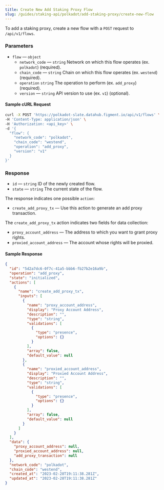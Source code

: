 ```yaml
---
title: Create New Add Staking Proxy Flow
slug: /guides/staking-api/polkadot/add-staking-proxy/create-new-flow
---
```


To add a staking proxy, create a new flow with a `POST` request to `/api/v1/flows`.

### Parameters

- `flow` &mdash; `object`
  - `network_code` &mdash; `string` Network on which this flow operates (ex. `polkadot`) (required).
  - `chain_code` &mdash; `string` Chain on which this flow operates (ex. `westend`) (required).
  - `operation` `string` The operation to perform (ex. `add_proxy`) (required).
  - `version` &mdash; `string` API version to use (ex. `v1`) (optional).

#### Sample cURL Request

```bash {5-10}
curl -X POST 'https://polkadot-slate.datahub.figment.io/api/v1/flows' \
-H 'Content-Type: application/json' \
-H 'Authorization: <api_key>' \
-d '{
  "flow": {
    "network_code": "polkadot",
    "chain_code": "westend",
    "operation": "add_proxy",
    "version": "v1"
  }
}'
```

### Response

- `id` &mdash; `string` ID of the newly created flow.
- `state` &mdash; `string` The current state of the flow.

The response indicates one possible `action`:

- `create_add_proxy_tx` &mdash; Use this action to generate an add proxy transaction.

The `create_add_proxy_tx` action indicates two fields for data collection:

- `proxy_account_address` &mdash; The address to which you want to grant proxy rights.
- `proxied_account_address` &mdash; The account whose rights will be proxied.

#### Sample Response

```json {2-4,7,10,24}
{
  "id": "5d2a7dc6-0f7c-41a5-bbb6-fb27b2e16a9b",
  "operation": "add_proxy",
  "state": "initialized",
  "actions": [
    {
      "name": "create_add_proxy_tx",
      "inputs": [
        {
          "name": "proxy_account_address",
          "display": "Proxy Account Address",
          "description": "",
          "type": "string",
          "validations": [
            {
              "type": "presence",
              "options": {}
            }
          ],
          "array": false,
          "default_value": null
        },
        {
          "name": "proxied_account_address",
          "display": "Proxied Account Address",
          "description": "",
          "type": "string",
          "validations": [
            {
              "type": "presence",
              "options": {}
            }
          ],
          "array": false,
          "default_value": null
        }
      ]
    }
  ],
  "data": {
    "proxy_account_address": null,
    "proxied_account_address": null,
    "add_proxy_transaction": null
  },
  "network_code": "polkadot",
  "chain_code": "westend",
  "created_at": "2023-02-28T19:11:38.281Z",
  "updated_at": "2023-02-28T19:11:38.281Z"
}
```
